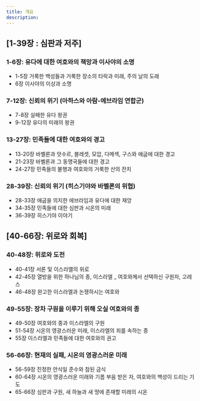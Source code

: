 ```yaml
---
title: 개요
description: 
---
```


## [1-39장 : 심판과 저주]
### 1-6장: 유다에 대한 여호와의 책망과 이사야의 소명
 * 1-5장       거룩한 백성들과 거룩한 장소의 타락과 미래, 주의 날의 도래
 * 6장         이사야의 이상과 소명
### 7-12장: 신뢰의 위기 (아하스와 아람-에브라임 연합군)
 * 7-8장      실패한 유다 왕권
 * 9-12장    유다의 미래의 왕권
### 13-27장: 민족들에 대한 여호와의 경고
 * 13-20장   바벨론과 앗수르, 블레셋, 모압, 다메섹, 구스와 애굽에 대한 경고
 * 21-23장  바벨론과 그 동맹국들에 대한 경고
 * 24-27장  민족들의 불행과 여호와의 거룩한 산의 잔치
### 28-39장: 신뢰의 위기 (히스기야와 바벨론의 위협)
 * 28-33장  애굽을 의지한 에브라임과 유다에 대한 재앙
 * 34-35장  민족들에 대한 심판과 시온의 미래
 * 36-39장  히스기야 이야기

## [40-66장: 위로와 회복]
### 40-48장: 위로와 도전
 * 40-41장  서론 및 이스라엘의 위로
 * 42-45장  열방을 위한 하나님의 종, 이스라엘 _ 여호와께서 선택하신 구원자, 고레스
 * 46-48장  완고한 이스라엘과 논쟁하시는 여호와
### 49-55장: 장차 구원을 이루기 위해 오실 여호와의 종
 * 49-50장  여호와의 종과 이스라엘의 구원
 * 51-54장   시온의 영광스러운 미래, 이스라엘의 죄를 속하는 종
 * 55장        이스라엘과 민족들에 대한 여호와의 권고
### 56-66장: 현재의 실패, 시온의 영광스러운 미래
 * 56-59장  진정한 안식일 준수와 참된 금식
 * 60-64장  시온의 영광스러운 미래와 기름 부음 받은 자, 여호와의 백성이 드리는 기도
 * 65-66장  심판과 구원, 새 하늘과 새 땅에 존재할 미래의 시온
